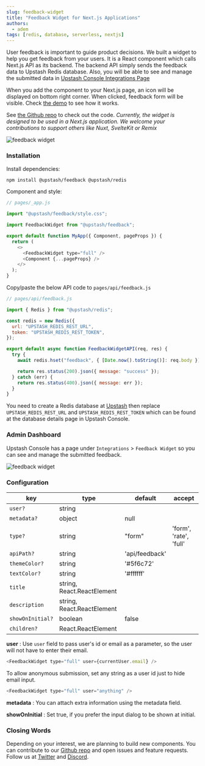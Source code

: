 ```yaml
---
slug: feedback-widget
title: "Feedback Widget for Next.js Applications"
authors:
  - adem
tags: [redis, database, serverless, nextjs]
---
```


User feedback is important to guide product decisions. We built a widget to help you get feedback from your users. It is a React component which calls Next.js API as its backend. The backend API simply sends the feedback data to Upstash Redis database. Also, you will be able to see and manage the submitted data in [Upstash Console Integrations Page](https://console.upstash.com/integration/feedback)

When you add the component to your Next.js page, an icon will be displayed on bottom right corner. When clicked, feedback form will be visible. Check [the demo](https://upstash-feedback-widget.vercel.app/) to see how it works.

See [the Github repo](https://github.com/upstash/feedback) to check out the code. _Currently, the widget is designed to be used in a Next.js application. We welcome your contributions to support others like Nuxt, SvelteKit or Remix_

![feedback widget](/blog/feedback/f1.png)

### Installation

Install dependencies:

```shell
npm install @upstash/feedback @upstash/redis
```

Component and style:

```js
// pages/_app.js

import "@upstash/feedback/style.css";

import FeedbackWidget from "@upstash/feedback";

export default function MyApp({ Component, pageProps }) {
  return (
    <>
      <FeedbackWidget type="full" />
      <Component {...pageProps} />
    </>
  );
}
```

Copy/paste the below API code to `pages/api/feedback.js`

```javascript
// pages/api/feedback.js

import { Redis } from "@upstash/redis";

const redis = new Redis({
  url: "UPSTASH_REDIS_REST_URL",
  token: "UPSTASH_REDIS_REST_TOKEN",
});

export default async function FeedbackWidgetAPI(req, res) {
  try {
    await redis.hset("feedback", { [Date.now().toString()]: req.body });

    return res.status(200).json({ message: "success" });
  } catch (err) {
    return res.status(400).json({ message: err });
  }
}
```

You need to create a Redis database at [Upstash](https://console.upstash.com) then replace `UPSTASH_REDIS_REST_URL` and `UPSTASH_REDIS_REST_TOKEN` which can be found at the database details page in Upstash Console.

### Admin Dashboard

Upstash Console has a page under `Integrations` > `Feedback Widget` so you can see and manage the submitted feedback.

![feedback widget](/blog/feedback/f2.png)

### Configuration

| key              | type                       | default        | accept                 |
| ---------------- | -------------------------- | -------------- | ---------------------- |
| `user?`          | string                     |                |                        |
| `metadata?`      | object                     | null           |                        |
| `type?`          | string                     | "form"         | 'form', 'rate', 'full' |
| `apiPath?`       | string                     | 'api/feedback' |                        |
| `themeColor?`    | string                     | '#5f6c72'      |                        |
| `textColor?`     | string                     | '#ffffff'      |                        |
| `title`          | string, React.ReactElement |                |                        |
| `description`    | string, React.ReactElement |                |                        |
| `showOnInitial?` | boolean                    | false          |                        |
| `children?`      | React.ReactElement         |                |                        |

**user** : Use `user` field to pass user's id or email as a parameter, so the user will not have to enter their email.

```javascript
<FeedbackWidget type="full" user={currentUser.email} />
```

To allow anonymous submission, set any string as a user id just to hide email input.

```javascript
<FeedbackWidget type="full" user="anything" />
```

**metadata** : You can attach extra information using the metadata field.

**showOnInitial** : Set true, if you prefer the input dialog to be shown at initial.

### Closing Words

Depending on your interest, we are planning to build new components. You can contribute to our [Github repo](https://github.com/upstash/feedback) and open issues and feature requests. Follow us at [Twitter](https://twitter.com/upstash) and [Discord](https://discord.gg/w9SenAtbme).
